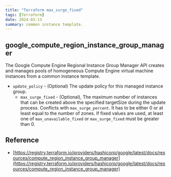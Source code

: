 ```yaml
---
title: "Terraform max_surge_fixed"
tags: [Terraform]
date: 2024-03-13
summary: common instance template.
---
```


## google_compute_region_instance_group_manager

The Google Compute Engine Regional Instance Group Manager API creates and
manages pools of homogeneous Compute Engine virtual machine instances from a
common instance template.

- `update_policy` - (Optional) The update policy for this managed instance
  group.
  - `max_surge_fixed` - (Optional), The maximum number of instances that can be created above the specified targetSize during the update process. Conflicts with `max_surge_percent`. It has to be either 0 or at least equal to the number of zones. If fixed values are used, at least one of `max_unavailable_fixed` or `max_surge_fixed` must be greater than 0.

## Reference

- [https://registry.terraform.io/providers/hashicorp/google/latest/docs/resources/compute_region_instance_group_manager](https://registry.terraform.io/providers/hashicorp/google/latest/docs/resources/compute_region_instance_group_manager)